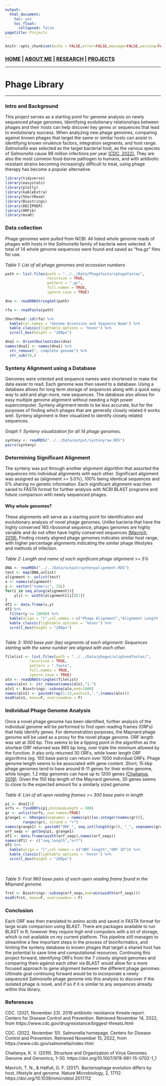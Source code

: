 ```yaml
---
output: 
  html_document:
    toc: yes
    toc_float:
      collapsed: false
pagetitle: Projects
---
```

```r
knitr::opts_chunk$set(echo = FALSE,error=FALSE,message=FALSE,warning=FALSE)
```

### [**HOME**](http://mpark673.github.io/) | [**ABOUT ME**](http://mpark673.github.io/about_me/) | [**RESEARCH**](http://mpark673.github.io/research/) | [**PROJECTS**](http://mpark673.github.io/projects)

___
# Phage Library
___
### Intro and Background
This project serves as a starting point for genome analysis on newly sequenced phage genomes. Identifying evolutionary relationships between phages and their hosts can help discover key genes or sequences that lead to evolutionary success. When analyzing new phage genomes, comparing against known phages that target the same or similar hosts can assist in identifying known virulence factors, integration segments, and host range. *Salmonella* was selected as the target bacterial host, as the various species of *Salmonella* cause 98 million infections per year [(CDC, 2022).](https://www.cdc.gov/salmonella/index.html) They are also the most common food-borne pathogen to humans, and with antibiotic resistant strains becoming increasingly difficult to treat, using phage therapy has become a popular alternative. 


```r
library(tidyverse)
library(easystats)
library(plotly)
library(kableExtra)
library(ShortRead)
library(Biostrings)
library(DECIPHER)
library(ORFik)
library(msaR)
```

### Data collection

Phage genomes were pulled from NCBI. All listed whole genome reads of phages with hosts in the *Salmonella* family of bacteria were selected. A total of 14 whole genome sequences were found and saved as "fna.gz" files for use.
<br><br>
*Table 1: List of all phage genomes and accession numbers*
```r
path <- list.files(path = "../../Data/Phagefasta/sphagefastas",
                   recursive = TRUE,
                   pattern = ".gz",
                   full.names = TRUE,
                   ignore.case = TRUE)

dna <- readDNAStringSet(path)

rfa <- readFasta(path)

ShortRead::id(rfa) %>% 
  kable(col.names = "Genome Accession and Sequence Name") %>% 
  kable_classic(lightable_options = 'hover') %>% 
  scroll_box(height = "200px")
```

```r
dna1 <- OrientNucleotides(dna)
names(dna1) <- names(dna1) %>% 
  str_remove(", complete genome") %>% 
  str_sub(30,)
```
### Synteny Alignment using a Database

Genomes were oriented and sequence names were shortened to make the data easier to read. Each genome was then saved to a database. Using a database allows for long term storage of sequences along with a quick easy way to add and align more, new sequences. The database also allows for easy multiple genome alignment without needing a high power supercomputer. Synteny alignment tends to be less accurate, but for the purposes of finding which phages that are generally closely related it works well. Synteny alignment is then visualized to identify closely related sequences. 
<br><br>
*Graph 1: Synteny visualization for all 14 phage genomes.*

```r
synteny <- readRDS("../../Data/output/syntenyraw.RDS")
pairs(synteny)
```


### Determining Significant Alignment

The synteny was put through another alignment algorithm that assorted the sequences into individual alignments with each other. Significant alignment was assigned as (alignment >= 5.0%), 100% being identical sequences and 0% sharing no genetic information. Each significant alignment was then saved to FASTA format for further analysis with NCBI BLAST programs and future comparison with newly sequenced phages.
<br>

#### Why whole genomes?

These alignments will serve as a starting point for identification and evolutionary analysis of novel phage genomes. Unlike bacteria that have the highly conserved 16S ribosomal sequence, phages genomes are highly variable and do not often have highly conserved sequences [(Mavrich, 2019).](https://doi.org/10.1038/nmicrobiol.2017.112) Finding closely aligned phage genomes indicates similar host range, with higher percentage alignments indicating the similar phage lifestyles and methods of infection.
<br><br>
*Table 2: Length and name of each significant phage alignment >= 5%*
```r

DNA <- readRDS("../../Data/output/syntenyalignment.RDS")
test <- map(DNA,unlist) 
alignment <- unlist(test)
x <- names(alignment)
y <- vector("numeric", 35L)
for(i in seq_along(alignment)){
    y[i] <- width(alignment[[i]][1])
}
df2 <- data.frame(x,y)
df2 %>% 
  filter(y >= 10000) %>% 
  kable(align = "l",col.names = c("Phage Alignment","Alignment Length (bp)")) %>% 
  kable_classic(lightable_options = 'hover') %>% 
  scroll_box(height = "200px")
```
<br>
*Table 3: 1000 base pair (bp) segments of each alignment: Sequences starting with the same number are aligned with each other.*
```r
filelist <- list.files(path = "../../Data/phages/alighnedfastas/",
           recursive = TRUE,
           pattern = ".fasta",
           full.names = TRUE,
           ignore.case = TRUE)
aln <- readDNAStringSet(filelist)
names(aln) <- str_remove(names(aln),"1.")
aln1 <- Biostrings::subseq(aln,end=1000)
names(aln1) <- paste0(rep(1:13,each=2),".",(names(aln)))
msaR(aln1, menu=F, overviewbox = F)
```


### Individual Phage Genome Analysis
Once a novel phage genome has been identified, further analysis of the individual genome will be performed to find open reading frames (ORFs) that help identify genes. For demonstration purposes, the Maynard phage genome will be used as a proxy for the novel phage genome. ORF length was set at 300 bp. This seems to be a tipping point in the algorithm as the shortest ORF returned was 960 bp long, over triple the minimum allowed by the function. It also only returned 30 ORFs, while lower length ORF algorithms (eg. 100 base pairs) can return over 1000 individual ORFs. Phage genome length seems to be associated with gene content. Short, 15 kbp phage genomes tend to have around 6-11 genes for their entire genome, while longer, 1.2 mbp genomes can have up to 1200 genes [(Chaitanya, 2019)](https://doi.org/10.1007/978-981-15-0702-1_1). Given the 150 kbp length of the Maynard genome, 30 genes seems to close to the expected amount for a similarly sized genome.
<br><br>
*Table 4: List of all open reading frames >= 300 base pairs in length*
```r
p1 <- dna1[1]
orfs <- findORFs(p1,minimumLength = 300)
gr <- unlist(orfs, use.names=TRUE)
grange1 <- GRanges(seqnames = names(p1)[as.integer(names(gr))],
        ranges(gr), strand = "+")
names(grange1) <- paste0("ORF_", seq.int(length(gr)), "_", seqnames(grange1))
orf_seqs <- getSeq(p1, grange1)
df1 <- data.frame(width(orf_seqs),names(orf_seqs))
names(df1) <- c("seq_length","orf")
df1 %>% 
  kable(align = "l",col.names = c("ORF length","ORF ID")) %>% 
  kable_classic(lightable_options = 'hover') %>% 
  scroll_box(height = "200px")
```
<br><br>
*Table 5: First 960 base pairs of each open reading frame found in the Maynard genome.*
```r
frst <- Biostrings::subseq(orf_seqs,end=min(width(orf_seqs)))
msaR(frst, menu=F, overviewbox = F)
```

### Conclusion

Each ORF was then translated to amino acids and saved in FASTA format for large scale comparison using BLAST. There are packages available to run BLAST in R, however they require high end computers with a lot of storage, which is not available on my current platform. This pipeline still manages to streamline a few important steps in the process of bioinformatics, and limiting the synteny database to known phages that target a shared host has the potential to save time and computational resources. Continuing this project forward, identifying ORFs from the 7 closely aligned genomes and comparing them against each other via BLAST would allow for a more focused approach to gene alignment between the different phage genomes. Ultimate goal continuing forward would be to incorporate a newly sequenced *Salmonella* phage genome into this analysis to discover if the isolated phage is novel, and if so if it is similar to any sequences already within this library. 

### References

CDC. (2021, November 23). 2019 antibiotic resistance threats report. Centers for Disease Control and 
Prevention. Retrieved November 14, 2022, from https://www.cdc.gov/drugresistance/biggest-threats.html 

CDC. (2022, November 10). Salmonella homepage. Centers for Disease Control and Prevention. Retrieved 
November 15, 2022, from https://www.cdc.gov/salmonella/index.html 

Chaitanya, K. V. (2019). Structure and Organization of Virus Genomes. Genome and Genomics, 1–30. https://doi.org/10.1007/978-981-15-0702-1_1

Mavrich, T. N., & Hatfull, G. F. (2017). Bacteriophage evolution differs by host, lifestyle and genome. Nature Microbiology, 2, 17112. https://doi.org/10.1038/nmicrobiol.2017.112
